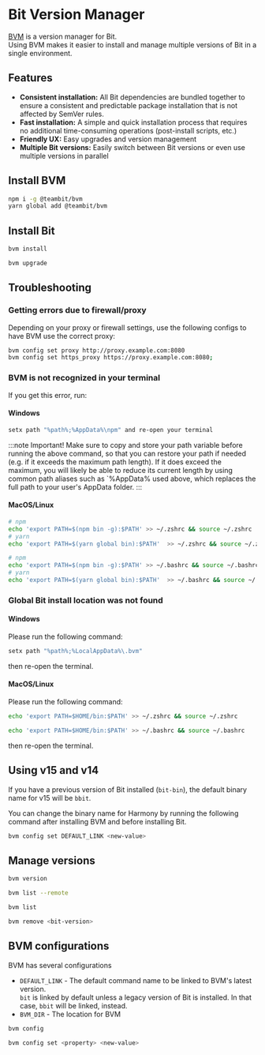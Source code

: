 # Bit Version Manager

[BVM](https://github.com/teambit/bvm) is a version manager for Bit.  
Using BVM makes it easier to install and manage multiple versions of Bit in a single environment.

## Features

- **Consistent installation:** All Bit dependencies are bundled together to ensure a consistent and predictable package installation that is not affected by SemVer rules.
- **Fast installation:** A simple and quick installation process that requires no additional time-consuming operations (post-install scripts, etc.)
- **Friendly UX:** Easy upgrades and version management
- **Multiple Bit versions:** Easily switch between Bit versions or even use multiple versions in parallel

## Install BVM

```bash
npm i -g @teambit/bvm
yarn global add @teambit/bvm
```

## Install Bit

```bash title="Install Bit's latest version"
bvm install
```

```bash title="Upgrade Bit's version"
bvm upgrade
```

## Troubleshooting

### Getting errors due to firewall/proxy

Depending on your proxy or firewall settings, use the following configs to have BVM use the correct proxy:

```bash
bvm config set proxy http://proxy.example.com:8080
bvm config set https_proxy https://proxy.example.com:8080;
```

### BVM is not recognized in your terminal

If you get this error, run:

#### Windows

```bash
setx path "%path%;%AppData%\npm" and re-open your terminal
```

:::note
Important! Make sure to copy and store your path variable before running the above command, so that you can restore your path if needed (e.g. if it exceeds the maximum path length). 
If it does exceed the maximum, you will likely be able to reduce its current length by using common path aliases such as `%AppData% used above, which replaces the full path 
to your user's AppData folder.
:::

#### MacOS/Linux

```bash with Zsh
# npm
echo 'export PATH=$(npm bin -g):$PATH' >> ~/.zshrc && source ~/.zshrc
# yarn
echo 'export PATH=$(yarn global bin):$PATH'  >> ~/.zshrc && source ~/.zshrc
```

```bash with Bash
# npm
echo 'export PATH=$(npm bin -g):$PATH' >> ~/.bashrc && source ~/.bashrc
# yarn
echo 'export PATH=$(yarn global bin):$PATH'  >> ~/.bashrc && source ~/.bashrc
```

### Global Bit install location was not found

#### Windows

Please run the following command:

```bash
setx path "%path%;%LocalAppData%\.bvm"
```

then re-open the terminal.

#### MacOS/Linux

Please run the following command:

```bash with Zsh
echo 'export PATH=$HOME/bin:$PATH' >> ~/.zshrc && source ~/.zshrc
```

```bash with Bash
echo 'export PATH=$HOME/bin:$PATH' >> ~/.bashrc && source ~/.bashrc
```

then re-open the terminal.

## Using v15 and v14

If you have a previous version of Bit installed (`bit-bin`), the default binary name for v15 will be `bbit`.

You can change the binary name for Harmony by running the following command after installing BVM and before installing Bit.

```sh
bvm config set DEFAULT_LINK <new-value>
```

## Manage versions

```bash title="Get version information"
bvm version
```

```bash title="List available versions"
bvm list --remote
```

```bash title="List installed versions"
bvm list
```

```bash title="Remove a local version"
bvm remove <bit-version>
```

## BVM configurations

BVM has several configurations

- `DEFAULT_LINK` - The default command name to be linked to BVM's latest version.  
  `bit` is linked by default unless a legacy version of Bit is installed. In that case, `bbit` will be linked, instead.
- `BVM_DIR` - The location for BVM

```bash title="Get BVM configurations"
bvm config
```

```bash title="Set BVM configurations"
bvm config set <property> <new-value>
```
